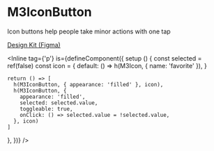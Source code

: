 

# M3IconButton

Icon buttons help people take minor actions with one tap

[Design Kit (Figma)](https://www.figma.com/community/file/1035203688168086460)

<Inline tag={'p'} is={defineComponent({
  setup () {
    const selected = ref(false)
    const icon = {
      default: () => h(M3Icon, { name: 'favorite' }),
    }

    return () => [
      h(M3IconButton, { appearance: 'filled' }, icon),
      h(M3IconButton, {
        appearance: 'filled',
        selected: selected.value,
        toggleable: true,
        onClick: () => selected.value = !selected.value,
      }, icon)
    ]
  },
})} />